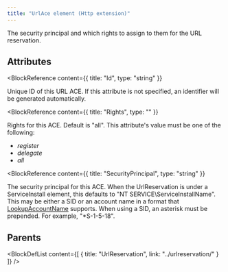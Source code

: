 ```yaml
---
title: "UrlAce element (Http extension)"
---
```



The security principal and which rights to assign to them for the URL reservation.


## Attributes

<BlockWrapper>

  <BlockReference
    content={{
      title: "Id",
      type: "string"
    }}
  >
  Unique ID of this URL ACE.
   If this attribute is not specified, an identifier will be generated automatically.
  </BlockReference>

  <BlockReference
    content={{
      title: "Rights",
      type: ""
    }}
  >
  Rights for this ACE. Default is "all". This attribute's value must be one of the following:
  - *register*
  - *delegate*
  - *all*
  </BlockReference>

  <BlockReference
    content={{
      title: "SecurityPrincipal",
      type: "string"
    }}
  >
  The security principal for this ACE. When the UrlReservation is under a ServiceInstall element, this defaults to
   "NT SERVICE\ServiceInstallName". This may be either a SID or an account name in a format that
   [LookupAccountName](https://learn.microsoft.com/en-us/windows/win32/api/winbase/nf-winbase-lookupaccountnamea)
   supports. When using a SID, an asterisk must be prepended. For example, "*S-1-5-18".
  </BlockReference>

</BlockWrapper>


## Parents

<BlockDefList content={[
    {
      title: "UrlReservation",
      link: "../urlreservation/"
    }
  ]}
/>